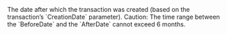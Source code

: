   

  

<ResponseField name="AfterDate" type="timestamp" default="">    
The date after which the transaction was created (based on the transaction’s `CreationDate` parameter).  
Caution: The time range between the `BeforeDate` and the `AfterDate` cannot exceed 6 months. 
</ResponseField>